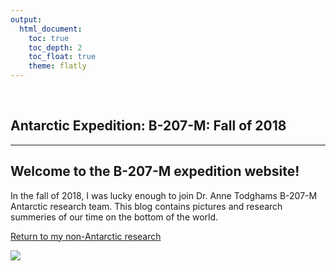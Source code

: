 ```yaml
---
output: 
  html_document:
    toc: true
    toc_depth: 2
    toc_float: true
    theme: flatly
---
```


<br>

## Antarctic Expedition: B-207-M: Fall of 2018

***

## Welcome to the B-207-M expedition website!

In the fall of 2018, I was lucky enough to join Dr. Anne Todghams B-207-M Antarctic research team. This blog contains pictures and research summeries of our time on the bottom of the world. 

[Return to my non-Antarctic research](kenzillig.github.io)

![](pictures/bottomofthworld.jpg)

